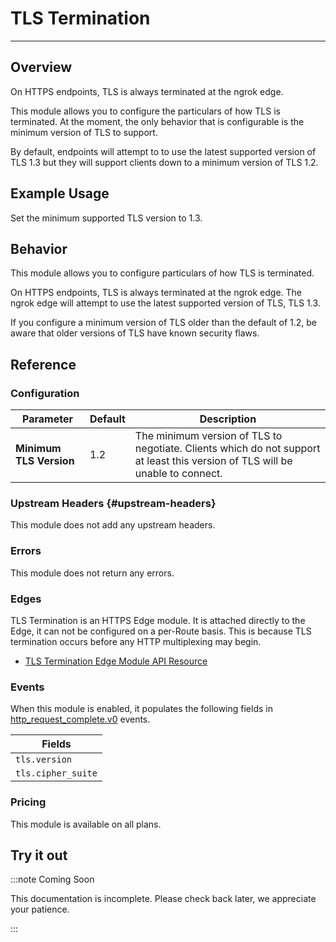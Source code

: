 
# TLS Termination

---

## Overview

On HTTPS endpoints, TLS is always terminated at the ngrok edge.

This module allows you to configure the particulars of how TLS is terminated.
At the moment, the only behavior that is configurable is the minimum version of
TLS to support.

By default, endpoints will attempt to to use the latest supported version of
TLS 1.3 but they will support clients down to a minimum version of TLS 1.2.

## Example Usage

Set the minimum supported TLS version to 1.3.

<Tabs groupId="connectivity" queryString="cty">
	<TabItem value="agent-cli" label="Agent CLI" default>
		<AgentCliExample />
	</TabItem>
	<TabItem value="agent-config" label="Agent Config File">
		<AgentConfigExample />
	</TabItem>
	<TabItem value="ssh" label="SSH">
		<SshExample />
	</TabItem>
	<TabItem value="go-sdk" label="Go SDK">
		<GoSdkExample />
	</TabItem>
	<TabItem value="rust-sdk" label="Rust SDK">
		<RustSdkExample />
	</TabItem>
	<TabItem value="k8s" label="Kubernetes Controller">
		<KubernetesExample />
	</TabItem>
</Tabs>

## Behavior

This module allows you to configure particulars of how TLS is terminated.

On HTTPS endpoints, TLS is always terminated at the ngrok edge. The ngrok edge
will attempt to use the latest supported version of TLS, TLS 1.3.

If you configure a minimum version of TLS older than the default of 1.2, be
aware that older versions of TLS have known security flaws.

## Reference

### Configuration

| Parameter               | Default | Description                                                                                                                   |
| ----------------------- | ------- | ----------------------------------------------------------------------------------------------------------------------------- |
| **Minimum TLS Version** | 1.2     | The minimum version of TLS to negotiate. Clients which do not support at least this version of TLS will be unable to connect. |

### Upstream Headers {#upstream-headers}

This module does not add any upstream headers.

### Errors

This module does not return any errors.

### Edges

TLS Termination is an HTTPS Edge module. It is attached directly to the Edge,
it can not be configured on a per-Route basis. This is because TLS termination
occurs before any HTTP multiplexing may begin.

- [TLS Termination Edge Module API Resource](/api/resources/https-edge-tls-termination-module/)

### Events

When this module is enabled, it populates the following fields in
[http_request_complete.v0](/obs/reference/#http-request-complete) events.

| Fields             |
| ------------------ |
| `tls.version`      |
| `tls.cipher_suite` |

### Pricing

This module is available on all plans.

## Try it out

:::note Coming Soon

This documentation is incomplete. Please check back later, we appreciate your
patience.

:::
